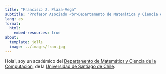 ```yaml
---
title: "Francisco J. Plaza-Vega"
subtitle: "Profesor Asociado <br>Departamento de Matemática y Ciencia de la Computación<br>Universidad de Santiago de Chile"
lang: es
format: 
  html:
    embed-resources: true
about:
  template: jolla
  image: ../images/fran.jpg
---
```


Hola!, soy un académico del [Departamento de Matemática y Ciencia de la Computación](https://www.dmcc.usach.cl/), de la [Universidad de Santiago de Chile](https://www.usach.cl/).